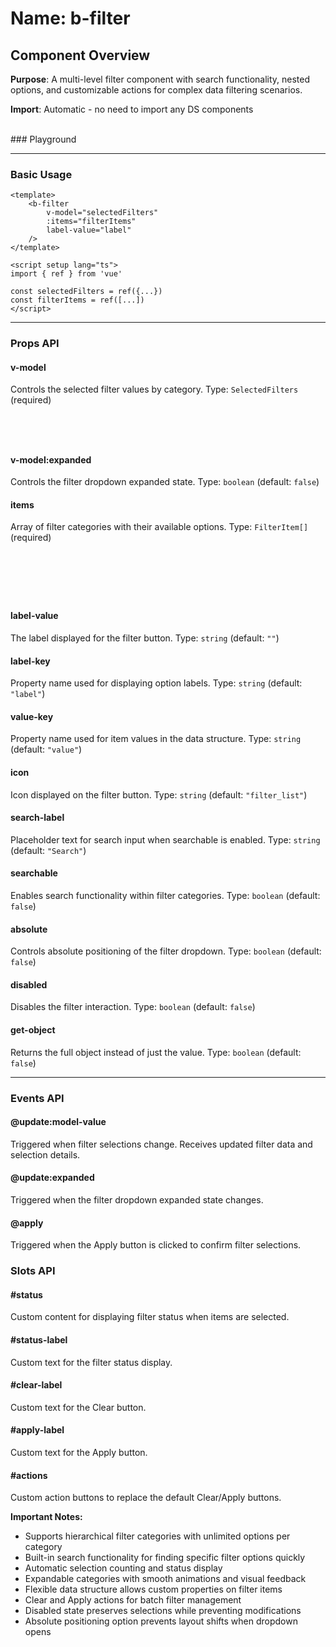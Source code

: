 
<Meta of={BFilter} />

# Name: b-filter
## Component Overview

**Purpose**: A multi-level filter component with search functionality, nested options, and customizable actions for complex data filtering scenarios.

**Import**: Automatic - no need to import any DS components

<br />
### Playground

<Canvas of={BFilter.Primary} />
<Controls />

---

### Basic Usage

```vue
<template>
    <b-filter 
        v-model="selectedFilters"
        :items="filterItems"
        label-value="label"
    />
</template>

<script setup lang="ts">
import { ref } from 'vue'

const selectedFilters = ref({...})
const filterItems = ref([...])
</script>
```

<Canvas sourceState="none" of={BFilter.Primary} />

---

### Props API

#### v-model
Controls the selected filter values by category. Type: `SelectedFilters` (required)

```typescript
type SelectedFilters = {
  [categoryKey: string]: any[];  // Array of selected item indices per category
}
```

#### v-model:expanded
Controls the filter dropdown expanded state. Type: `boolean` (default: `false`)

#### items
Array of filter categories with their available options. Type: `FilterItem[]` (required)

```typescript
type FilterItem = {
  [labelKey]: string | number;        // Display text for filter option
  [valueKey]: any;        // Unique value for the option
  items: any[];   // Additional custom properties
}
```

#### label-value
The label displayed for the filter button. Type: `string` (default: `""`)

#### label-key
Property name used for displaying option labels. Type: `string` (default: `"label"`)

#### value-key
Property name used for item values in the data structure. Type: `string` (default: `"value"`)

#### icon
Icon displayed on the filter button. Type: `string` (default: `"filter_list"`)

#### search-label
Placeholder text for search input when searchable is enabled. Type: `string` (default: `"Search"`)

#### searchable
Enables search functionality within filter categories. Type: `boolean` (default: `false`)

<Canvas sourceState="none" of={BFilter.Searchable} />

#### absolute
Controls absolute positioning of the filter dropdown. Type: `boolean` (default: `false`)

<Canvas sourceState="none" of={BFilter.Absolute} />

#### disabled
Disables the filter interaction. Type: `boolean` (default: `false`)

<Canvas sourceState="none" of={BFilter.Disabled} />

#### get-object
Returns the full object instead of just the value. Type: `boolean` (default: `false`)

---

### Events API

#### @update:model-value
Triggered when filter selections change. Receives updated filter data and selection details.

#### @update:expanded
Triggered when the filter dropdown expanded state changes.

#### @apply
Triggered when the Apply button is clicked to confirm filter selections.

### Slots API

#### #status
Custom content for displaying filter status when items are selected.

#### #status-label
Custom text for the filter status display.

#### #clear-label
Custom text for the Clear button.

#### #apply-label
Custom text for the Apply button.

#### #actions
Custom action buttons to replace the default Clear/Apply buttons.

**Important Notes:**
- Supports hierarchical filter categories with unlimited options per category
- Built-in search functionality for finding specific filter options quickly
- Automatic selection counting and status display
- Expandable categories with smooth animations and visual feedback
- Flexible data structure allows custom properties on filter items
- Clear and Apply actions for batch filter management
- Disabled state preserves selections while preventing modifications
- Absolute positioning option prevents layout shifts when dropdown opens